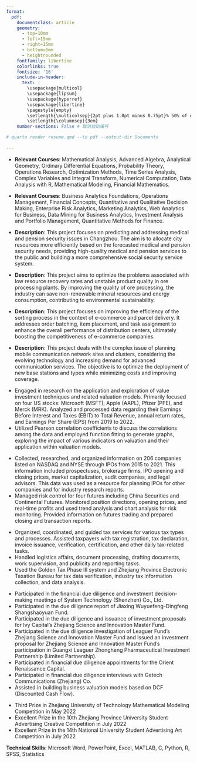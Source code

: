 ```yaml
---
format: 
  pdf: 
    documentclass: article
    geometry:
      - top=10mm
      - left=15mm
      - right=15mm
      - bottom=5mm
      - heightrounded
    fontfamily: libertine
    colorlinks: true
    fontsize: '16'
    include-in-header: 
      text: |
        \usepackage{multicol}
        \usepackage{lipsum}
        \usepackage{hyperref}
        \usepackage{libertine}
        \pagestyle{empty}
        \setlength{\multicolsep}{2pt plus 1.0pt minus 0.75pt}% 50% of original values
        \setlength{\columnsep}{3em}
    number-sections: False # 取消自动编号

# quarto render resume.qmd --to pdf --output-dir Documents
  
---
```

<!-- TITLE -->
\begin{huge}\begin{center}{\bf Yuxuan Chen}\end{center}\end{huge}

<!-- CONTACT INFO -->
\begin{center}Email: cyxnbnb@bu.edu ∙ cyxnbnbnb@gmail.com \\
Phone: +1 8572564713 ∙ +86 13957992893 \\
Address:  Apt 12, 5 Walbridge St., Boston, MA \\
Link: \href{https://cyxnbnbnb.github.io/}{cyxnbnbnb.github.io} \\
Home Page: \href{https://github.com/CYXNBNBNB}{github.com/CYXNBNBNB}
\end{center}
\vspace{15pt}

<!-- EDUCATION: 1ST BULLET -->
\begin{large}
  {\bf EDUCATION}
  \vspace{3pt}
  \hrule
  \begin{multicols}{2}
    \begin{flushleft}{\bf Zhejiang University of Technology}\end{flushleft}
    \begin{flushright}Sep. 2020 - Jun. 2024\end{flushright}
  \end{multicols}
  \vspace{-0.17cm}
  \begin{multicols}{2}
    \begin{flushleft}BS in Mathematics and Applied Mathematics\end{flushleft}
  \end{multicols}
  \vspace{-0.20cm}
\end{large}
* **Relevant Courses**: Mathematical Analysis, Advanced Algebra, Analytical Geometry, Ordinary Differential Equations, Probability Theory, Operations Research, Optimization Methods, Time Series Analysis, Complex Variables and Integral Transform, Numerical Computation, Data Analysis with R, Mathematical Modeling, Financial Mathematics.

\vspace{0.2cm}

<!-- EDUCATION: 2ND BULLET -->
\begin{large}
  \begin{multicols}{2}
    \begin{flushleft}{\bf Boston University}\end{flushleft}
    \begin{flushright}Sep. 2024 - Aug. 2025\end{flushright}
  \end{multicols}
  \vspace{-0.17cm}
  \begin{multicols}{2}
    \begin{flushleft}MS in Applied Business Analytics\end{flushleft}
  \end{multicols}
  \vspace{-0.20cm}
\end{large}

* **Relevant Courses**: Business Analytics Foundations, Operations Management, Financial Concepts, Quantitative and Qualitative Decision Making, Enterprise Risk Analytics, Marketing Analytics, Web Analytics for Business, Data Mining for Business Analytics, Investment Analysis and Portfolio Management, Quantitative Methods for Finance.

\vspace{1.5pt}







<!--Research Projects : 1ST BULLET -->
\begin{large}{\bf RESEARCH PROJECTS}
  \vspace{3pt}
  \hrule
  \begin{multicols}{2}
  \parbox{1.6\linewidth}{\bf Predictive Analysis and Solution for Medical and Pension Security in Changzhou Using Regression Analysis}
    \begin{flushright}Jul. 2022\end{flushright}
  \end{multicols}
  \vspace{-0.17cm}
  \begin{multicols}{2}
    \begin{flushleft}\textit{Programmer}\end{flushleft}
    \begin{flushright}  \end{flushright}\end
  {multicols}
\end{large}
\vspace{-0.16cm}
* **Description**: This project focuses on predicting and addressing medical and pension security issues in Changzhou. The aim is to allocate city resources more efficiently based on the forecasted medical and pension security needs, providing high-quality medical and pension services to the public and building a more comprehensive social security service system.

\vspace{7pt}

<!-- Research Projects : 2ND BULLET -->
\begin{large}
  \begin{multicols}{2}
  \parbox{1.6\linewidth}{\bf Research on Quality Control Problems in Ore Processing Based on Multiple Linear Regression}
    \begin{flushright}Jul. 2022\end{flushright}
  \end{multicols}
  \vspace{-0.17cm}
  \begin{multicols}{2}
    \begin{flushleft}\textit{Programmer}\end{flushleft}
    \begin{flushright}  \end{flushright}\end
  {multicols}
\end{large}
\vspace{-0.16cm}
* **Description**: This project aims to optimize the problems associated with low resource recovery rates and unstable product quality in ore processing plants. By improving the quality of ore processing, the industry can save non-renewable mineral resources and energy consumption, contributing to environmental sustainability.

\vspace{7pt}

<!-- Research Projects : 3RD BULLET -->
\begin{large}
  \begin{multicols}{2}
  \parbox{1.6\linewidth}{\bf Research on Sorting System Optimization Based on the Greedy Algorithm}
    \begin{flushright}Aug. 2022\end{flushright}
  \end{multicols}
  \vspace{-0.17cm}
  \begin{multicols}{2}
    \begin{flushleft}\textit{Programmer}\end{flushleft}
    \begin{flushright}  \end{flushright}\end
  {multicols}
\end{large}
\vspace{-0.16cm}
* **Description**: This project focuses on improving the efficiency of the sorting process in the context of e-commerce and parcel delivery. It addresses order batching, item placement, and task assignment to enhance the overall performance of distribution centers, ultimately boosting the competitiveness of e-commerce companies.

\vspace{7pt}

<!-- Research Projects : 4TH BULLET -->
\begin{large}
  \begin{multicols}{2}
  \parbox{1.6\linewidth}{\bf Mobile Communication Network Site Planning and Regional Clustering Problem Based on Multi-Objective Programming Models}
    \begin{flushright}Aug. 2022\end{flushright}
  \end{multicols}
  \vspace{-0.17cm}
  \begin{multicols}{2}
    \begin{flushleft}\textit{Programmer}\end{flushleft}
    \begin{flushright}  \end{flushright}\end
  {multicols}
\end{large}
\vspace{-0.16cm}
* **Description**: This project deals with the complex issue of planning mobile communication network sites and clusters, considering the evolving technology and increasing demand for advanced communication services. The objective is to optimize the deployment of new base stations and types while minimizing costs and improving coverage.

\vspace{7pt}

<!-- Research Projects : 5TH BULLET -->
\begin{large}
  \begin{multicols}{2}
    \begin{flushleft}{\bf Columbia University}\end{flushleft}
    \begin{flushright}Jul. 2023 – Sep. 2023\end{flushright}
  \end{multicols}
  \vspace{-0.17cm}
  \begin{multicols}{2}
    \parbox{1.4\linewidth}{\textbf{Value Investment Techniques}: Advanced Application and Exploration Research of Valuation Models in CFA Certification}
  \end{multicols}
  \vspace{-0.10cm}
\end{large}

\vspace{1.5pt}

* Engaged in research on the application and exploration of value investment techniques and related valuation models. Primarily focused on four US stocks: Microsoft (MSFT), Apple (AAPL), Pfizer (PFE), and Merck (MRK). Analyzed and processed data regarding their Earnings Before Interest and Taxes (EBIT) to Total Revenue, annual return rates, and Earnings Per Share (EPS) from 2019 to 2022.
* Utilized Pearson correlation coefficients to discuss the correlations among the data and employed function fitting to generate graphs, exploring the impact of various indicators on valuation and their application within valuation models.

\vspace{0.2cm}







<!-- EXPERIENCE : 1ST BULLET-->
\begin{large}{\bf EXPERIENCE}
  \vspace{3pt}
  \hrule
  \begin{multicols}{2}
  \parbox{1.4\linewidth}{\bf Hangzhou Qianhe Mingde Equity Investment Co., Ltd.}
    \begin{flushright}Aug. 2021 - Sep. 2021\end{flushright}
  \end{multicols}
  \vspace{-0.17cm}
  \begin{multicols}{2}
    \begin{flushleft}\textit{Investment Assistant}\end{flushleft}
    \begin{flushright}  \end{flushright}\end
  {multicols}
\end{large}
\vspace{-0.16cm}
* Collected, researched, and organized information on 206 companies listed on NASDAQ and NYSE through IPOs from 2015 to 2021. This information included prospectuses, brokerage firms, IPO opening and closing prices, market capitalization, audit companies, and legal advisors. This data was used as a resource for planning IPOs for other companies and for industry research reports.
* Managed risk control for four futures including China Securities and Continental Futures. Monitored position directions, opening prices, and real-time profits and used trend analysis and chart analysis for risk monitoring. Provided information on futures trading and prepared closing and transaction reports.

\vspace{7pt}

<!-- EXPERIENCE : 2ND BULLET -->
\begin{large}
  \begin{multicols}{2}
    \parbox{1.4\linewidth}{\bf State Taxation Bureau Jindong District, Jinhua City}
    \begin{flushright}Dec. 2021 - Jan. 2022\end{flushright}
  \end{multicols}
  \vspace{-0.17cm}
  \begin{multicols}{2}
    \begin{flushleft}\textit{Tax Service Officer and Office Assistant}\end{flushleft}
    \begin{flushright}  \end{flushright}\end
  {multicols}
\end{large}
\vspace{-0.16cm}
* Organized, coordinated, and guided tax services for various tax types and processes. Assisted taxpayers with tax registration, tax declaration, invoice issuance, verification, certification, and other daily tax-related tasks.
* Handled logistics affairs, document processing, drafting documents, work supervision, and publicity and reporting tasks.
* Used the Golden Tax Phase III system and Zhejiang Province Electronic Taxation Bureau for tax data verification, industry tax information collection, and data analysis.

\vspace{7pt}

<!-- EXPERIENCE : 3RD BULLET -->
\begin{large}
  \begin{multicols}{2}
    \parbox{1.4\linewidth}{\bf Zhejiang Jinkong Investment Management Co., Ltd.}
    \begin{flushright}Apr. 2024 - Jul. 2024\end{flushright}
  \end{multicols}
  \vspace{-0.17cm}
  \begin{multicols}{2}
    \begin{flushleft}\textit{Finance Department Assistant}\end{flushleft}
    \begin{flushright}  \end{flushright}\end
  {multicols}
\end{large}
\vspace{-0.16cm}
* Participated in the financial due diligence and investment decision-making meetings of System Technology (Shenzhen) Co., Ltd.
* Participated in the due diligence report of Jiaxing Wuyuefeng-Dingfeng Shangshaoyuan Fund.
* Participated in the due diligence and issuance of investment proposals for Ivy Capital's Zhejiang Science and Innovation Master Fund.
* Participated in the due diligence investigation of Leaguer Fund's Zhejiang Science and Innovation Master Fund and issued an investment proposal for Zhejiang Science and Innovation Master Fund's participation in Guangxi Leaguer Zhongheng Pharmaceutical Investment Partnership (Limited Partnership).
* Participated in financial due diligence appointments for the Orient Renaissance Capital.
* Participated in financial due diligence interviews with Getech Communications (Zhejiang) Co.
* Assisted in building business valuation models based on DCF (Discounted Cash Flow).

\vspace{7pt}









<!-- AWARDS -->
\begin{large}{\bf AWARDS}
  \vspace{3pt}
  \hrule
\end{large}
* Third Prize in Zhejiang University of Technology Mathematical Modeling Competition in May 2022
* Excellent Prize in the 10th Zhejiang Province University Student Advertising Creative Competition in July 2022
* Excellent Prize in the 14th National University Student Advertising Art Competition in July 2022



<!-- SKILLS -->
\begin{large}{\bf SKILLS}
  \vspace{3pt}
  \hrule
\end{large}
**Technical Skills**: Microsoft Word, PowerPoint, Excel, MATLAB, C, Python, R, SPSS, Statistics